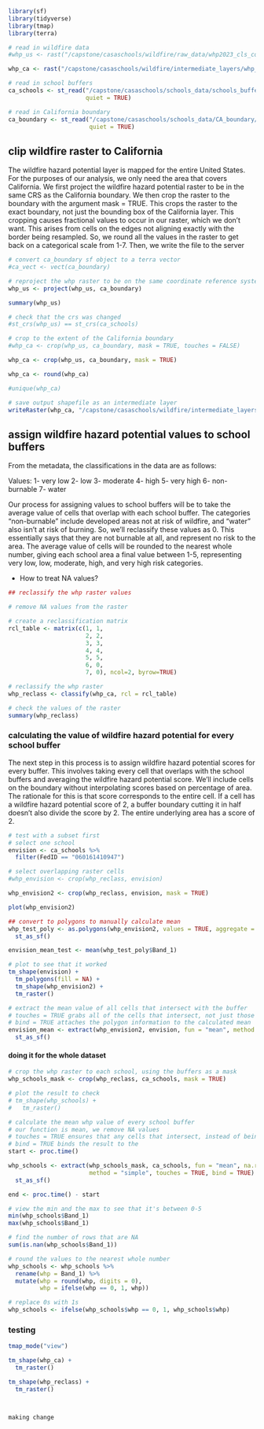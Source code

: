 ```r
library(sf)
library(tidyverse)
library(tmap)
library(terra)
```

```r
# read in wildfire data
#whp_us <- rast("/capstone/casaschools/wildfire/raw_data/whp2023_cls_conus.tif")

whp_ca <- rast("/capstone/casaschools/wildfire/intermediate_layers/whp_ca.tif")

# read in school buffers
ca_schools <- st_read("/capstone/casaschools/schools_data/schools_buffer_clip/schools_buffer_clip.shp",
                      quiet = TRUE)

# read in California boundary
ca_boundary <- st_read("/capstone/casaschools/schools_data/CA_boundary/CA_boundary.shp",
                       quiet = TRUE)
```


## clip wildfire raster to California

The wildfire hazard potential layer is mapped for the entire United States. For the purposes of our analysis, we only need the area that covers California. We first project the wildfire hazard potential raster to be in the same CRS as the California boundary. We then crop the raster to the boundary with the argument mask = TRUE. This crops the raster to the exact boundary, not just the bounding box of the California layer. This cropping causes fractional values to occur in our raster, which we don't want. This arises from cells on the edges not aligning exactly with the border being resampled. So, we round all the values in the raster to get back on a categorical scale from 1-7. Then, we write the file to the server

```r
# convert ca_boundary sf object to a terra vector
#ca_vect <- vect(ca_boundary)

# reproject the whp raster to be on the same coordinate reference system as the California polygon
whp_us <- project(whp_us, ca_boundary)

summary(whp_us)

# check that the crs was changed
#st_crs(whp_us) == st_crs(ca_schools)

# crop to the extent of the California boundary
#whp_ca <- crop(whp_us, ca_boundary, mask = TRUE, touches = FALSE)

whp_ca <- crop(whp_us, ca_boundary, mask = TRUE)

whp_ca <- round(whp_ca)

#unique(whp_ca)

# save output shapefile as an intermediate layer
writeRaster(whp_ca, "/capstone/casaschools/wildfire/intermediate_layers/whp_ca.tif")
```


## assign wildfire hazard potential values to school buffers

From the metadata, the classifications in the data are as follows:

Values:
1- very low
2- low
3- moderate
4- high
5- very high
6- non-burnable
7- water

Our process for assigning values to school buffers will be to take the average value of cells that overlap with each school buffer. The categories "non-burnable" include developed areas not at risk of wildfire, and "water" also isn't at risk of burning. So, we'll reclassify these values as 0. This essentially says that they are not burnable at all, and represent no risk to the area. The average value of cells will be rounded to the nearest whole number, giving each school area a final value between 1-5, representing very low, low, moderate, high, and very high risk categories.

- How to treat NA values?

```r
## reclassify the whp raster values

# remove NA values from the raster

# create a reclassification matrix
rcl_table <- matrix(c(1, 1,
                      2, 2,
                      3, 3,
                      4, 4,
                      5, 5,
                      6, 0,
                      7, 0), ncol=2, byrow=TRUE)

# reclassify the whp raster
whp_reclass <- classify(whp_ca, rcl = rcl_table)

# check the values of the raster
summary(whp_reclass)
```

### calculating the value of wildfire hazard potential for every school buffer

The next step in this process is to assign wildfire hazard potential scores for every buffer. This involves taking every cell that overlaps with the school buffers and averaging the wildfire hazard potential score. We'll include cells on the boundary without interpolating scores based on percentage of area. The rationale for this is that score corresponds to the entire cell. If a cell has a wildfire hazard potential score of 2, a buffer boundary cutting it in half doesn't also divide the score by 2. The entire underlying area has a score of 2.

```r
# test with a subset first
# select one school
envision <- ca_schools %>% 
  filter(FedID == "060161410947")

# select overlapping raster cells
#whp_envision <- crop(whp_reclass, envision)

whp_envision2 <- crop(whp_reclass, envision, mask = TRUE)

plot(whp_envision2)

## convert to polygons to manually calculate mean
whp_test_poly <- as.polygons(whp_envision2, values = TRUE, aggregate = FALSE) %>% 
  st_as_sf()

envision_mean_test <- mean(whp_test_poly$Band_1)

# plot to see that it worked
tm_shape(envision) +
  tm_polygons(fill = NA) +
  tm_shape(whp_envision2) +
  tm_raster()

# extract the mean value of all cells that intersect with the buffer
# touches = TRUE grabs all of the cells that intersect, not just those fully contained within the polygon
# bind = TRUE attaches the polygon information to the calculated mean
envision_mean <- extract(whp_envision2, envision, fun = "mean", method = "simple", ID = TRUE, touches = TRUE, bind = TRUE) %>% 
  st_as_sf()
```


#### doing it for the whole dataset

```r
# crop the whp raster to each school, using the buffers as a mask
whp_schools_mask <- crop(whp_reclass, ca_schools, mask = TRUE)

# plot the result to check
# tm_shape(whp_schools) +
#   tm_raster()

# calculate the mean whp value of every school buffer
# our function is mean, we remove NA values
# touches = TRUE ensures that any cells that intersect, instead of being fully contained, are included
# bind = TRUE binds the result to the 
start <- proc.time()

whp_schools <- extract(whp_schools_mask, ca_schools, fun = "mean", na.rm = TRUE, 
                       method = "simple", touches = TRUE, bind = TRUE) %>% 
  st_as_sf()

end <- proc.time() - start

# view the min and the max to see that it's between 0-5
min(whp_schools$Band_1)
max(whp_schools$Band_1)

# find the number of rows that are NA
sum(is.nan(whp_schools$Band_1))

# round the values to the nearest whole number
whp_schools <- whp_schools %>% 
  rename(whp = Band_1) %>% 
  mutate(whp = round(whp, digits = 0),
         whp = ifelse(whp == 0, 1, whp))

# replace 0s with 1s
whp_schools <- ifelse(whp_schools$whp == 0, 1, whp_schools$whp)
```


### testing 

```r
tmap_mode("view")

tm_shape(whp_ca) +
  tm_raster()

tm_shape(whp_reclass) +
  tm_raster()



making change


```

